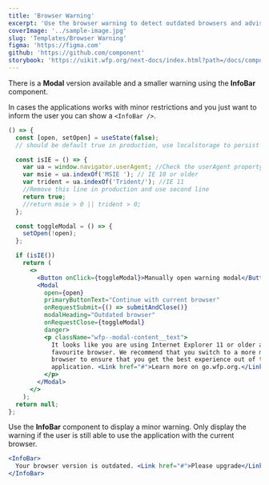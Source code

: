 ```yaml
---
title: 'Browser Warning'
excerpt: 'Use the browser warning to detect outdated browsers and advises users to upgrade to a new version.'
coverImage: '../sample-image.jpg'
slug: 'Templates/Browser Warning'
figma: 'https://figma.com'
github: 'https://github.com/component'
storybook: 'https://uikit.wfp.org/next-docs/index.html?path=/docs/components-button--button-regular'
---
```


There is a **Modal** version available and a smaller warning using the **InfoBar** component.

In cases the applications works with minor restrictions and you just want to inform the user you can show a `<InfoBar />`.

```jsx live
() => {
  const [open, setOpen] = useState(false);
  // should be default true in production, use localstorage to persist

  const isIE = () => {
    var ua = window.navigator.userAgent; //Check the userAgent property of the window.navigator object
    var msie = ua.indexOf('MSIE '); // IE 10 or older
    var trident = ua.indexOf('Trident/'); //IE 11
    //Remove this line in production and use second line
    return true;
    //return msie > 0 || trident > 0;
  };

  const toggleModal = () => {
    setOpen(!open);
  };

  if (isIE())
    return (
      <>
        <Button onClick={toggleModal}>Manually open warning modal</Button>
        <Modal
          open={open}
          primaryButtonText="Continue with current browser"
          onRequestSubmit={() => submitAndClose()}
          modalHeading="Outdated browser"
          onRequestClose={toggleModal}
          danger>
          <p className="wfp--modal-content__text">
            It looks like you are using Internet Explorer 11 or older as your
            favourite browser. We recommend that you switch to a more modern
            browser to ensure that you get the best experience out of this
            application. <Link href="#">Learn more on go.wfp.org.</Link>
          </p>
        </Modal>
      </>
    );
  return null;
};
```

Use the **InfoBar** component to display a minor warning. Only display the warning if the user is still able to use the application with the current browser.

```jsx live
<InfoBar>
  Your browser version is outdated. <Link href="#">Please upgrade</Link>
</InfoBar>
```
